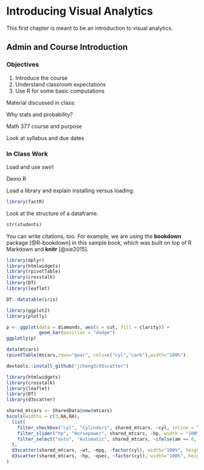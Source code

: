 # Introducing Visual Analytics {#Chpt1}

This first chapter is meant to be an introduction to visual analytics.

## Admin and Course Introduction {#L1}

### Objectives

1. Introduce the course  
2. Understand classroom expectations  
3. Use R for some basic computations

Material discussed in class:

Why stats and probability? 

Math 377 course and purpose

Look at syllabus and due dates

### In Class Work

Load and use swirl

Demo R

Load a library and explain installing versus loading:

```r
library(fastR)
```

Look at the structure of a dataframe.

```r
str(students)
```


You can write citations, too. For example, we are using the **bookdown** package [@R-bookdown] in this sample book, which was built on top of R Markdown and **knitr** [@xie2015].

```r
library(dplyr)
library(htmlwidgets)
library(rpivotTable)
library(crosstalk)
library(DT)
library(leaflet)
```


```r
DT::datatable(iris)
```

```r
library(ggplot2)
library(plotly)
```

```r
p <- ggplot(data = diamonds, aes(x = cut, fill = clarity)) +
            geom_bar(position = "dodge")
ggplotly(p)
```

```r
data(mtcars)
rpivotTable(mtcars,rows="gear", cols=c("cyl","carb"),width="100%")
```

```r
devtools::install_github("jcheng5/d3scatter")
```


```r
library(htmlwidgets)
library(crosstalk)
library(leaflet)
library(DT)
library(d3scatter)
```

```r
shared_mtcars <- SharedData$new(mtcars)
bscols(widths = c(3,NA,NA),
  list(
    filter_checkbox("cyl", "Cylinders", shared_mtcars, ~cyl, inline = TRUE),
    filter_slider("hp", "Horsepower", shared_mtcars, ~hp, width = "100%"),
    filter_select("auto", "Automatic", shared_mtcars, ~ifelse(am == 0, "Yes", "No"))
  ),
  d3scatter(shared_mtcars, ~wt, ~mpg, ~factor(cyl), width="100%", height=250),
  d3scatter(shared_mtcars, ~hp, ~qsec, ~factor(cyl), width="100%", height=250)
)
```


